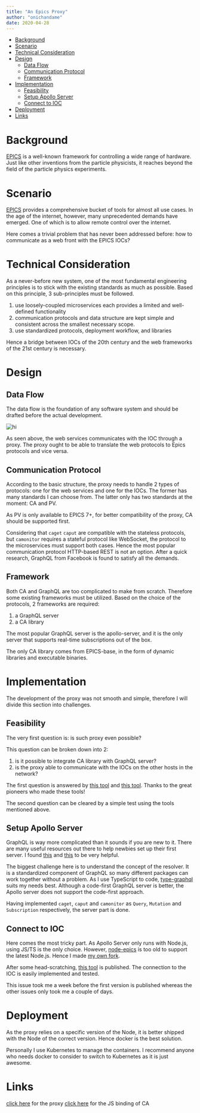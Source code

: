 ```yaml
---
title: "An Epics Proxy"
author: "onichandame"
date: 2020-04-28
---
```


<!-- vim-markdown-toc GFM -->

- [Background](#background)
- [Scenario](#scenario)
- [Technical Consideration](#technical-consideration)
- [Design](#design)
  - [Data Flow](#data-flow)
  - [Communication Protocol](#communication-protocol)
  - [Framework](#framework)
- [Implementation](#implementation)
  - [Feasibility](#feasibility)
  - [Setup Apollo Server](#setup-apollo-server)
  - [Connect to IOC](#connect-to-ioc)
- [Deployment](#deployment)
- [Links](#links)

<!-- vim-markdown-toc -->

# Background

[EPICS][epics] is a well-known framework for controlling a wide range of hardware. Just like other inventions from the particle physicists, it reaches beyond the field of the particle physics experiments.

# Scenario

[EPICS][epics] provides a comprehensive bucket of tools for almost all use cases. In the age of the internet, however, many unprecedented demands have emerged. One of which is to allow remote control over the internet.

Here comes a trivial problem that has never been addressed before: how to communicate as a web front with the EPICS IOCs?

# Technical Consideration

As a never-before new system, one of the most fundamental engineering principles is to stick with the existing standards as much as possible. Based on this principle, 3 sub-principles must be followed.

1. use loosely-coupled microservices each provides a limited and well-defined functionality
2. communication protocols and data structure are kept simple and consistent across the smallest necessary scope.
3. use standardized protocols, deployment workflow, and libraries

Hence a bridge between IOCs of the 20th century and the web frameworks of the 21st century is necessary.

# Design

## Data Flow

The data flow is the foundation of any software system and should be drafted before the actual development.

![hi](/image/epics-proxy.png)

As seen above, the web services communicates with the IOC through a proxy. The proxy ought to be able to translate the web protocols to Epics protocols and vice versa.

## Communication Protocol

According to the basic structure, the proxy needs to handle 2 types of protocols: one for the web services and one for the IOCs. The former has many standards I can choose from. The latter only has two standards at the moment: CA and PV.

As PV is only available to EPICS 7+, for better compatibility of the proxy, CA should be supported first.

Considering that `caget` `caput` are compatible with the stateless protocols, but `camonitor` requires a stateful protocol like WebSocket, the protocol to the microservices must support both cases. Hence the most popular communication protocol HTTP-based REST is not an option. After a quick research, GraphQL from Facebook is found to satisfy all the demands.

## Framework

Both CA and GraphQL are too complicated to make from scratch. Therefore some existing frameworks must be utilized. Based on the choice of the protocols, 2 frameworks are required:

1. a GraphQL server
2. a CA library

The most popular GraphQL server is the apollo-server, and it is the only server that supports real-time subscriptions out of the box.

The only CA library comes from EPICS-base, in the form of dynamic libraries and executable binaries.

# Implementation

The development of the proxy was not smooth and simple, therefore I will divide this section into challenges.

## Feasibility

The very first question is: is such proxy even possible?

This question can be broken down into 2:

1. is it possible to integrate CA library with GraphQL server?
2. is the proxy able to communicate with the IOCs on the other hosts in the network?

The first question is answered by [this tool][pyepics] and [this tool][node-epics]. Thanks to the great pioneers who made these tools!

The second question can be cleared by a simple test using the tools mentioned above.

## Setup Apollo Server

GraphQL is way more complicated than it sounds if you are new to it. There are many useful resources out there to help newbies set up their first server. I found [this](https://www.apollographql.com/docs/apollo-server/getting-started/) and [this][type-graphql] to be very helpful.

The biggest challenge here is to understand the concept of the resolver. It is a standardized component of GraphQL so many different packages can work together without a problem. As I use TypeScript to code, [type-graphql][type-graphql] suits my needs best. Although a code-first GraphQL server is better, the Apollo server does not support the code-first approach.

Having implemented `caget`, `caput` and `camonitor` as `Query`, `Mutation` and `Subscription` respectively, the server part is done.

## Connect to IOC

Here comes the most tricky part. As Apollo Server only runs with Node.js, using JS/TS is the only choice. However, [node-epics][node-epics] is too old to support the latest Node.js. Hence I made [my own fork][epics-ioc-connection].

After some head-scratching, [this tool][epics-ioc-connection] is published. The connection to the IOC is easily implemented and tested.

This issue took me a week before the first version is published whereas the other issues only took me a couple of days.

# Deployment

As the proxy relies on a specific version of the Node, it is better shipped with the Node of the correct version. Hence docker is the best solution.

Personally I use Kubernetes to manage the containers. I recommend anyone who needs docker to consider to switch to Kubernetes as it is just awesome.

# Links

[click here](https://github.com/onichandame/epics-proxy/) for the proxy
[click here][epics-ioc-connection] for the JS binding of CA

[epics]: https://epics-controls.org/
[pyepics]: https://github.com/pyepics/pyepics
[node-epics]: https://github.com/RobbieClarken/node-epics
[type-graphql]: https://typegraphql.com/
[epics-ioc-connection]: https://github.com/onichandame/epics-ioc-connection/
